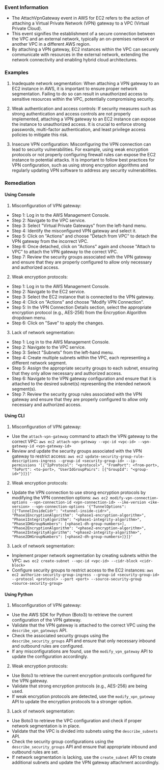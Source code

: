 
### Event Information

- The AttachVpnGateway event in AWS for EC2 refers to the action of attaching a Virtual Private Network (VPN) gateway to a VPC (Virtual Private Cloud).
- This event signifies the establishment of a secure connection between the VPC and an external network, typically an on-premises network or another VPC in a different AWS region.
- By attaching a VPN gateway, EC2 instances within the VPC can securely communicate with resources in the external network, extending the network connectivity and enabling hybrid cloud architectures.


### Examples

1. Inadequate network segmentation: When attaching a VPN gateway to an EC2 instance in AWS, it is important to ensure proper network segmentation. Failing to do so can result in unauthorized access to sensitive resources within the VPC, potentially compromising security.

2. Weak authentication and access controls: If security measures such as strong authentication and access controls are not properly implemented, attaching a VPN gateway to an EC2 instance can expose the instance to unauthorized access. It is crucial to enforce strong passwords, multi-factor authentication, and least privilege access policies to mitigate this risk.

3. Insecure VPN configuration: Misconfiguring the VPN connection can lead to security vulnerabilities. For example, using weak encryption protocols or not properly configuring firewall rules can expose the EC2 instance to potential attacks. It is important to follow best practices for VPN configuration, such as using strong encryption algorithms and regularly updating VPN software to address any security vulnerabilities.

### Remediation

#### Using Console

1. Misconfiguration of VPN gateway:
- Step 1: Log in to the AWS Management Console.
- Step 2: Navigate to the VPC service.
- Step 3: Select "Virtual Private Gateways" from the left-hand menu.
- Step 4: Identify the misconfigured VPN gateway and select it.
- Step 5: Click on "Actions" and choose "Detach from VPC" to detach the VPN gateway from the incorrect VPC.
- Step 6: Once detached, click on "Actions" again and choose "Attach to VPC" to attach the VPN gateway to the correct VPC.
- Step 7: Review the security groups associated with the VPN gateway and ensure that they are properly configured to allow only necessary and authorized access.

2. Weak encryption protocols:
- Step 1: Log in to the AWS Management Console.
- Step 2: Navigate to the EC2 service.
- Step 3: Select the EC2 instance that is connected to the VPN gateway.
- Step 4: Click on "Actions" and choose "Modify VPN Connection".
- Step 5: In the VPN Connection Details section, select the appropriate encryption protocol (e.g., AES-256) from the Encryption Algorithm dropdown menu.
- Step 6: Click on "Save" to apply the changes.

3. Lack of network segmentation:
- Step 1: Log in to the AWS Management Console.
- Step 2: Navigate to the VPC service.
- Step 3: Select "Subnets" from the left-hand menu.
- Step 4: Create multiple subnets within the VPC, each representing a different network segment.
- Step 5: Assign the appropriate security groups to each subnet, ensuring that they only allow necessary and authorized access.
- Step 6: Navigate to the VPN gateway configuration and ensure that it is attached to the desired subnet(s) representing the intended network segment(s).
- Step 7: Review the security group rules associated with the VPN gateway and ensure that they are properly configured to allow only necessary and authorized access.

#### Using CLI

1. Misconfiguration of VPN gateway:
- Use the `attach-vpn-gateway` command to attach the VPN gateway to the correct VPC: `aws ec2 attach-vpn-gateway --vpc-id <vpc-id> --vpn-gateway-id <vpn-gateway-id>`
- Review and update the security groups associated with the VPN gateway to restrict access: `aws ec2 update-security-group-rule-descriptions-ingress --group-id <security-group-id> --ip-permissions '[{"IpProtocol": "<protocol>", "FromPort": <from-port>, "ToPort": <to-port>, "UserIdGroupPairs": [{"GroupId": "<group-id>"}]}]'`

2. Weak encryption protocols:
- Update the VPN connection to use strong encryption protocols by modifying the VPN connection options: `aws ec2 modify-vpn-connection-options --vpn-connection-id <vpn-connection-id> --ike-version <ike-version> --vpn-connection-options '{"TunnelOptions": [{"TunnelInsideCidr": "<tunnel-inside-cidr>", "Phase1EncryptionAlgorithm": "<phase1-encryption-algorithm>", "Phase1IntegrityAlgorithm": "<phase1-integrity-algorithm>", "Phase1DHGroupNumbers": [<phase1-dh-group-numbers>], "Phase2EncryptionAlgorithm": "<phase2-encryption-algorithm>", "Phase2IntegrityAlgorithm": "<phase2-integrity-algorithm>", "Phase2DHGroupNumbers": [<phase2-dh-group-numbers>]}]}'`

3. Lack of network segmentation:
- Implement proper network segmentation by creating subnets within the VPC: `aws ec2 create-subnet --vpc-id <vpc-id> --cidr-block <cidr-block>`
- Configure security groups to restrict access to the EC2 instances: `aws ec2 authorize-security-group-ingress --group-id <security-group-id> --protocol <protocol> --port <port> --source-security-group <source-security-group>`

#### Using Python

1. Misconfiguration of VPN gateway:
- Use the AWS SDK for Python (Boto3) to retrieve the current configuration of the VPN gateway.
- Validate that the VPN gateway is attached to the correct VPC using the `describe_vpn_gateways` API.
- Check the associated security groups using the `describe_security_groups` API and ensure that only necessary inbound and outbound rules are configured.
- If any misconfigurations are found, use the `modify_vpn_gateway` API to update the configuration accordingly.

2. Weak encryption protocols:
- Use Boto3 to retrieve the current encryption protocols configured for the VPN gateway.
- Validate that strong encryption protocols (e.g., AES-256) are being used.
- If weak encryption protocols are detected, use the `modify_vpn_gateway` API to update the encryption protocols to a stronger option.

3. Lack of network segmentation:
- Use Boto3 to retrieve the VPC configuration and check if proper network segmentation is in place.
- Validate that the VPC is divided into subnets using the `describe_subnets` API.
- Check the security group configurations using the `describe_security_groups` API and ensure that appropriate inbound and outbound rules are set.
- If network segmentation is lacking, use the `create_subnet` API to create additional subnets and update the VPN gateway attachment accordingly.

